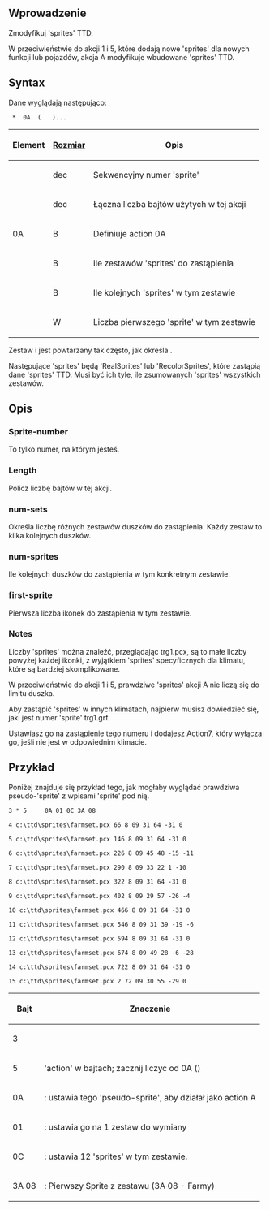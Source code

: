 {{pl/Development/NewGRF/inne strony|en=newgrf-specs.tt-wiki.net/wiki/ActionA|pl=pl/Development/NewGRF/NFO Specs/ActionA |sub=nfo}}
<!--[[Category:Artykuły w języku polskim/Pl]]-->
<!--{{-}}<br>{{ambox | text = w trakcie edycji.}}-->

==<span id="Introduction" title="Introduction">Wprowadzenie</span>==


Zmodyfikuj 'sprites' TTD.


W przeciwieństwie do akcji 1 i 5, które dodają nowe 'sprites' dla nowych funkcji lub pojazdów, akcja A modyfikuje wbudowane 'sprites' TTD.

== Syntax ==

Dane wyglądają następująco:

 <Sprite-number> * <Length> 0A <num-sets> ( <num-sprites> <first-sprite> )...

{|
!Element!![[pl/Development/NewGRF/NFO Specs/GRFActionsDetailed|Rozmiar]]!!Opis

|-
|<Sprite-number>||dec||Sekwencyjny numer 'sprite'

|-
|<length>||dec||Łączna liczba bajtów użytych w tej akcji

|-
|0A||B||Definiuje action 0A

|-
|<num-sets>||B||Ile zestawów 'sprites' do zastąpienia

|-
|<num-sprites>||B||Ile kolejnych 'sprites' w tym zestawie

|-
|<first-sprite>||W||Liczba pierwszego 'sprite' w tym zestawie
|}

Zestaw <num-sprites> i <first-sprite> jest powtarzany tak często, jak określa <num-sprites> .

Następujące 'sprites' będą 'RealSprites' lub 'RecolorSprites', które zastąpią dane 'sprites' TTD. Musi być ich tyle, ile zsumowanych 'sprites' wszystkich zestawów.

==<span id="Description" title="Description">Opis</span>==

=== Sprite-number ===

To tylko numer, na którym jesteś.

=== Length ===

Policz liczbę bajtów w tej akcji.

=== num-sets ===

Określa liczbę różnych zestawów duszków do zastąpienia. Każdy zestaw to kilka kolejnych duszków.

=== num-sprites ===

Ile kolejnych duszków do zastąpienia w tym konkretnym zestawie.

=== first-sprite ===

Pierwsza liczba ikonek do zastąpienia w tym zestawie.

=== Notes ===

Liczby 'sprites' można znaleźć, przeglądając trg1.pcx, są to małe liczby powyżej każdej ikonki, z wyjątkiem 'sprites' specyficznych dla klimatu, które są bardziej skomplikowane.

W przeciwieństwie do akcji 1 i 5, prawdziwe 'sprites' akcji A nie liczą się do limitu duszka.

Aby zastąpić 'sprites' w innych klimatach, najpierw musisz dowiedzieć się, jaki jest numer 'sprite' trg1.grf.

Ustawiasz go na zastąpienie tego numeru i dodajesz Action7, który wyłącza go, jeśli nie jest w odpowiednim klimacie.

==<span id="Example" title="Example">Przykład</span>==

Poniżej znajduje się przykład tego, jak mogłaby wyglądać prawdziwa pseudo-'sprite' z wpisami 'sprite' pod nią.

<pre>3 * 5     0A 01 0C 3A 08

4 c:\ttd\sprites\farmset.pcx 66 8 09 31 64 -31 0

5 c:\ttd\sprites\farmset.pcx 146 8 09 31 64 -31 0

6 c:\ttd\sprites\farmset.pcx 226 8 09 45 48 -15 -11

7 c:\ttd\sprites\farmset.pcx 290 8 09 33 22 1 -10

8 c:\ttd\sprites\farmset.pcx 322 8 09 31 64 -31 0

9 c:\ttd\sprites\farmset.pcx 402 8 09 29 57 -26 -4

10 c:\ttd\sprites\farmset.pcx 466 8 09 31 64 -31 0

11 c:\ttd\sprites\farmset.pcx 546 8 09 31 39 -19 -6

12 c:\ttd\sprites\farmset.pcx 594 8 09 31 64 -31 0

13 c:\ttd\sprites\farmset.pcx 674 8 09 49 28 -6 -28

14 c:\ttd\sprites\farmset.pcx 722 8 09 31 64 -31 0

15 c:\ttd\sprites\farmset.pcx 2 72 09 30 55 -29 0</pre>

{|
!Bajt!!Znaczenie

|-
|3||<sprite-number>

|-
|5||<length> 'action' w bajtach; zacznij liczyć od 0A (<action>)

|-
|0A||<action>: ustawia tego 'pseudo-sprite', aby działał jako action A

|-
|01||<num-sets>: ustawia go na 1 zestaw do wymiany

|-
|0C||<num-sprites>: ustawia 12 'sprites' w tym zestawie.

|-
|3A 08||<first-sprite>: Pierwszy Sprite z zestawu (3A 08 - Farmy)
|}